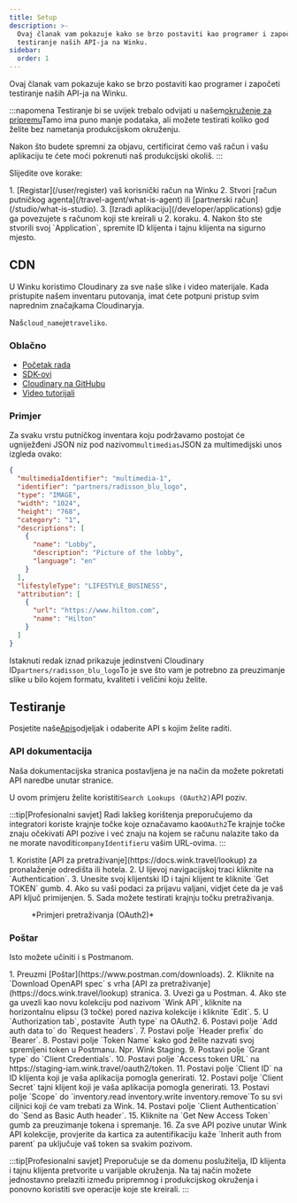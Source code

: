 ```yaml
---
title: Setup
description: >-
  Ovaj članak vam pokazuje kako se brzo postaviti kao programer i započeti
  testiranje naših API-ja na Winku.
sidebar:
  order: 1
---
```


Ovaj članak vam pokazuje kako se brzo postaviti kao programer i započeti testiranje naših API-ja na Winku.

:::napomena
Testiranje bi se uvijek trebalo odvijati u našem[okruženje za pripremu](/getting-started/environments)Tamo ima puno manje podataka, ali možete testirati koliko god želite bez nametanja produkcijskom okruženju.

Nakon što budete spremni za objavu, certificirat ćemo vaš račun i vašu aplikaciju te ćete moći pokrenuti naš produkcijski okoliš.
:::

Slijedite ove korake:

<Steps>
  1. [Registar](/user/register) vaš korisnički račun na Winku
  2. Stvori [račun putničkog agenta](/travel-agent/what-is-agent) ili [partnerski račun](/studio/what-is-studio).
  3. [Izradi aplikaciju](/developer/applications) gdje ga povezujete s računom koji ste kreirali u 2. koraku.
  4. Nakon što ste stvorili svoj `Application`, spremite ID klijenta i tajnu klijenta na sigurno mjesto.
</Steps>


## CDN

U Winku koristimo Cloudinary za sve naše slike i video materijale. Kada pristupite našem inventaru putovanja, imat ćete potpuni pristup svim naprednim značajkama Cloudinaryja.

Naš`cloud_name`je`traveliko`.

### Oblačno

* [Početak rada](https://cloudinary.com/documentation/dev_kickstart)
* [SDK-ovi](https://cloudinary.com/documentation/cloudinary_sdks)
* [Cloudinary na GitHubu](https://github.com/cloudinary)
* [Video tutorijali](https://cloudinary.com/documentation/cloudinary_sdks_tutorials)

### Primjer

Za svaku vrstu putničkog inventara koju podržavamo postojat će ugniježđeni JSON niz pod nazivom`multimedias`JSON za multimedijski unos izgleda ovako:

```json {3}
{
  "multimediaIdentifier": "multimedia-1",
  "identifier": "partners/radisson_blu_logo",
  "type": "IMAGE",
  "width": "1024",
  "height": "768",
  "category": "1",
  "descriptions": [
    {
      "name": "Lobby",
      "description": "Picture of the lobby",
      "language": "en"
    }
  ],
  "lifestyleType": "LIFESTYLE_BUSINESS",
  "attribution": [
    {
      "url": "https://www.hilton.com",
      "name": "Hilton"
    }
  ]
}
```

Istaknuti redak iznad prikazuje jedinstveni Cloudinary ID`partners/radisson_blu_logo`To je sve što vam je potrebno za preuzimanje slike u bilo kojem formatu, kvaliteti i veličini koju želite.

## Testiranje

Posjetite naše[Apis](/developer/apis)odjeljak i odaberite API s kojim želite raditi.

### API dokumentacija

Naša dokumentacijska stranica postavljena je na način da možete pokretati API naredbe unutar stranice.

U ovom primjeru želite koristiti`Search Lookups (OAuth2)`API poziv.

:::tip\[Profesionalni savjet]
Radi lakšeg korištenja preporučujemo da integratori koriste krajnje točke koje označavamo kao`OAuth2`Te krajnje točke znaju očekivati ​​API pozive i već znaju na kojem se računu nalazite tako da ne morate navoditi`companyIdentifier`u vašim URL-ovima.
:::

<Steps>
  1. Koristite [API za pretraživanje](https://docs.wink.travel/lookup) za pronalaženje odredišta ili hotela.
  2. U lijevoj navigacijskoj traci kliknite na `Authentication`.
  3. Unesite svoj klijentski ID i tajni klijent te kliknite `Get TOKEN` gumb.
  4. Ako su vaši podaci za prijavu valjani, vidjet ćete da je vaš API ključ primijenjen.
  5. Sada možete testirati krajnju točku pretraživanja.
</Steps>


<figure>
  <CloudinaryImage width="700" height="265" resize="scale" quality="best" alt="Krajnja točka Look API-ja" src="academy/lookup-api-call" errorImage="noimage_opaque_nyrtl0.png" />

  <figcaption>*Primjeri pretraživanja (OAuth2)*</figcaption>
</figure>


### Poštar

Isto možete učiniti i s Postmanom.

<Steps>
  1. Preuzmi [Poštar](https://www.postman.com/downloads).
  2. Kliknite na `Download OpenAPI spec` s vrha [API za pretraživanje](https://docs.wink.travel/lookup) stranica.
  3. Uvezi ga u Postman.
  4. Ako ste ga uvezli kao novu kolekciju pod nazivom `Wink API`, kliknite na horizontalnu elipsu (3 točke) pored naziva kolekcije i kliknite `Edit`.
  5. U `Authorization tab`, postavite `Auth type` na OAuth2.
  6. Postavi polje `Add auth data to` do `Request headers`.
  7. Postavi polje `Header prefix` do `Bearer`.
  8. Postavi polje `Token Name` kako god želite nazvati svoj spremljeni token u Postmanu. Npr. Wink Staging.
  9. Postavi polje `Grant type` do `Client Credentials`.
  10. Postavi polje `Access token URL` na https://staging-iam.wink.travel/oauth2/token.
  11. Postavi polje `Client ID` na ID klijenta koji je vaša aplikacija pomogla generirati.
  12. Postavi polje `Client Secret` tajni klijent koji je vaša aplikacija pomogla generirati.
  13. Postavi polje `Scope` do `inventory.read inventory.write inventory.remove`To su svi ciljnici koji će vam trebati za Wink.
  14. Postavi polje `Client Authentication` do `Send as Basic Auth header`.
  15. Kliknite na `Get New Access Token` gumb za preuzimanje tokena i spremanje.
  16. Za sve API pozive unutar Wink API kolekcije, provjerite da kartica za autentifikaciju kaže `Inherit auth from parent` pa uključuje vaš token sa svakim pozivom.
</Steps>


:::tip\[Profesionalni savjet]
Preporučuje se da domenu poslužitelja, ID klijenta i tajnu klijenta pretvorite u varijable okruženja. Na taj način možete jednostavno prelaziti između pripremnog i produkcijskog okruženja i ponovno koristiti sve operacije koje ste kreirali.
:::

